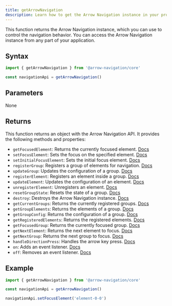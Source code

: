 ```yaml
---
title: getArrowNavigation
description: Learn how to get the Arrow Navigation instance in your project and get started with spatial navigation.
---
```


This function returns the Arrow Navigation instance, which you can use to control the navigation behavior. You can access the Arrow Navigation instance from any part of your application.

## Syntax

```ts
import { getArrowNavigation } from '@arrow-navigation/core'

const navigationApi = getArrowNavigation()
```

## Parameters

None

## Returns

This function returns an object with the Arrow Navigation API. It provides the following methods and properties:

- `getFocusedElement`: Returns the currently focused element. [Docs](/docs/core/api/get-focused-element)
- `setFocusElement`: Sets the focus on the specified element. [Docs](/docs/core/api/set-focus-element)
- `setInitialFocusElement`: Sets the initial focus element. [Docs](/docs/core/api/set-initial-focus-element)
- `registerGroup`: Registers a group of elements for navigation. [Docs](/docs/core/api/register-group)
- `updateGroup`: Updates the configuration of a group. [Docs](/docs/core/api/update-group)
- `registerElement`: Registers an element inside a group. [Docs](/docs/core/api/register-element)
- `updateElement`: Updates the configuration of an element. [Docs](/docs/core/api/update-element)
- `unregisterElement`: Unregisters an element. [Docs](/docs/core/api/unregister-element)
- `resetGroupState`: Resets the state of a group. [Docs](/docs/core/api/reset-group-state)
- `destroy`: Destroys the Arrow Navigation instance. [Docs](/docs/core/api/destroy)
- `getCurrentGroups`: Returns the currently registered groups. [Docs](/docs/core/api/get-current-groups)
- `getGroupElements`: Returns the elements of a group. [Docs](/docs/core/api/get-group-elements)
- `getGroupConfig`: Returns the configuration of a group. [Docs](/docs/core/api/get-group-config)
- `getRegisteredElements`: Returns the registered elements. [Docs](/docs/core/api/get-registered-elements)
- `getFocusedGroup`: Returns the currently focused group. [Docs](/docs/core/api/get-focused-group)
- `getNextElement`: Returns the next element to focus. [Docs](/docs/core/api/get-next-element)
- `getNextGroup`: Returns the next group to focus. [Docs](/docs/core/api/get-next-group)
- `handleDirectionPress`: Handles the arrow key press. [Docs](/docs/core/api/handle-direction-press)
- `on`: Adds an event listener. [Docs](/docs/core/api/events)
- `off`: Removes an event listener. [Docs](/docs/core/api/events)

## Example

```ts
import { getArrowNavigation } from '@arrow-navigation/core'

const navigationApi = getArrowNavigation()

navigationApi.setFocusElement('element-0-0')
```